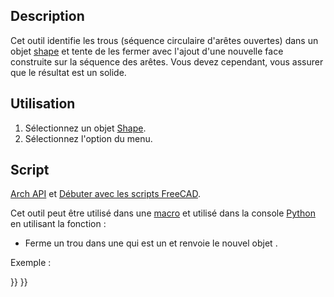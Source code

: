 <languages/>

{{Docnav/fr
|[[Arch_RemoveShape/fr|Supprimer la forme]]
|[[Arch_MergeWalls/fr|Fusionner des murs]]
|[[BIM_Workbench/fr|Atelier BIM]]
|IconL=Arch_RemoveShape.svg
|IconR=Arch_MergeWalls.svg
|IconC=Workbench_BIM.svg
}}

{{VeryImportantMessage|Cette commande fait partie de l'ensemble intégré de l'[[BIM_Workbench/fr|atelier BIM]] avec la V1.0<br>
Cette page a été mise à jour pour cette version.}}

{{GuiCommand/fr
|Name=Arch CloseHoles
|Name/fr=Arch Fermer les trous
|MenuLocation=Utilitaires → Fermer les trous
|Workbenches=[[BIM_Workbench/fr|BIM]]
|SeeAlso=[[Arch_Check/fr|Arch Vérification]]
}}

==Description==

Cet outil identifie les trous (séquence circulaire d'arêtes ouvertes) dans un objet [[Part_Workbench/fr|shape]] et tente de les fermer avec l'ajout d'une nouvelle face construite sur la séquence des arêtes. Vous devez cependant, vous assurer que le résultat est un solide.

<span id="Usage"></span>
==Utilisation==

# Sélectionnez un objet [[Part_Workbench/fr|Shape]].
# Sélectionnez l'option {{MenuCommand|Utilitaires → [[Image:Arch_CloseHoles.svg|16px]] Fermer les trous}} du menu.

<span id="Scripting"></span>
==Script==

{{Emphasis|Voir aussi :}} [[Arch_API/fr|Arch API]] et [[FreeCAD_Scripting_Basics/fr|Débuter avec les scripts FreeCAD]].

Cet outil peut être utilisé dans une [[Macros/fr|macro]] et utilisé dans la console [[Python/fr|Python]] en utilisant la fonction :
{{Code|code=
solid = closeHole(shape)
}}

* Ferme un trou dans une {{incode|shape}} qui est un {{incode|Part.Shape}} et renvoie le nouvel objet {{incode|solid}}.

Exemple :
{{Code|code=
import FreeCAD, Draft, Arch

Line = Draft.makeWire([FreeCAD.Vector(0, 0, 0),FreeCAD.Vector(2000, 2000, 0)])
Wall = Arch.makeWall(Line, width=150, height=3000)

Box = FreeCAD.ActiveDocument.addObject("Part::Box", "Box")
Box.Length = 900
Box.Width = 450
Box.Height = 2000
FreeCAD.ActiveDocument.recompute()

Draft.rotate(Box, 45)
Draft.move(Box, FreeCAD.Vector(1000, 700, 0))

Arch.removeComponents(Box, Wall)
FreeCAD.ActiveDocument.recompute() 

solid = Arch.closeHole(Wall.Shape)
}}


{{Docnav/fr
|[[Arch_RemoveShape/fr|Supprimer la forme]]
|[[Arch_MergeWalls/fr|Fusionner des murs]]
|[[BIM_Workbench/fr|Atelier BIM]]
|IconL=Arch_RemoveShape.svg
|IconR=Arch_MergeWalls.svg
|IconC=Workbench_BIM.svg
}}

{{BIM_Tools_navi{{#translation:}}}}
{{Userdocnavi{{#translation:}}}}